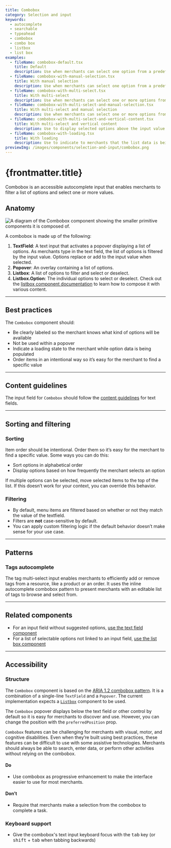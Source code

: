 ```yaml
---
title: Combobox
category: Selection and input
keywords:
  - autocomplete
  - searchable
  - typeahead
  - combobox
  - combo box
  - listbox
  - list box
examples:
  - fileName: combobox-default.tsx
    title: Default
    description: Use when merchants can select one option from a predefined or editable list.
  - fileName: combobox-with-manual-selection.tsx
    title: With manual selection
    description: Use when merchants can select one option from a predefined or editable list.
  - fileName: combobox-with-multi-select.tsx
    title: With multi-select
    description: Use when merchants can select one or more options from a predefined or editable list.
  - fileName: combobox-with-multi-select-and-manual-selection.tsx
    title: With multi-select and manual selection
    description: Use when merchants can select one or more options from a predefined or editable list.
  - fileName: combobox-with-multi-select-and-vertical-content.tsx
    title: With multi-select and vertical content
    description: Use to display selected options above the input value.
  - fileName: combobox-with-loading.tsx
    title: With loading
    description: Use to indicate to merchants that the list data is being fetched.
previewImg: /images/components/selection-and-input/combobox.png
---
```


# {frontmatter.title}

<Lede>

Combobox is an accessible autocomplete input that enables merchants to filter a list of options and select one or more values.

</Lede>

<Examples />

<Props componentName={frontmatter.title} />

## Anatomy

![A diagram of the Combobox component showing the smaller primitive components it is composed of.](/images/components/selection-and-input/combobox/combobox-anatomy@2x.png)

A combobox is made up of the following:

1. **TextField**: A text input that activates a popover displaying a list of options. As merchants type in the text field, the list of options is filtered by the input value. Options replace or add to the input value when selected.
2. **Popover**: An overlay containing a list of options.
3. **Listbox**: A list of options to filter and select or deselect.
4. **Listbox.Option**: The individual options to select or deselect. Check out the [listbox component documentation](/components/lists/listbox) to learn how to compose it with various content.

---

## Best practices

The `Combobox` component should:

- Be clearly labeled so the merchant knows what kind of options will be available
- Not be used within a popover
- Indicate a loading state to the merchant while option data is being populated
- Order items in an intentional way so it’s easy for the merchant to find a specific value

---

## Content guidelines

The input field for `Combobox` should follow the [content guidelines](/components/selection-and-input/text-field#content-guidelines) for text fields.

---

## Sorting and filtering

### Sorting

Item order should be intentional. Order them so it’s easy for the merchant to find a specific value. Some ways you can do this:

- Sort options in alphabetical order
- Display options based on how frequently the merchant selects an option

If multiple options can be selected, move selected items to the top of the list. If this doesn’t work for your context, you can override this behavior.

### Filtering

- By default, menu items are filtered based on whether or not they match the value of the textfield.
- Filters are **not** case-sensitive by default.
- You can apply custom filtering logic if the default behavior doesn’t make sense for your use case.

---

## Patterns

### Tags autocomplete

The tag multi-select input enables merchants to efficiently add or remove tags from a resource, like a product or an order. It uses the inline autocomplete combobox pattern to present merchants with an editable list of tags to browse and select from.

---

## Related components

- For an input field without suggested options, [use the text field component](/components/selection-and-input/text-field)
- For a list of selectable options not linked to an input field, [use the list box component](/components/lists/listbox)

---

## Accessibility

### Structure

The `Combobox` component is based on the [ARIA 1.2 combobox pattern](https://www.w3.org/TR/wai-aria-practices-1.1/#combobox). It is a combination of a single-line `TextField` and a `Popover`. The current implementation expects a [`Listbox`](/components/lists/listbox) component to be used.

The `Combobox` popover displays below the text field or other control by default so it is easy for merchants to discover and use. However, you can change the position with the `preferredPosition` prop.

`Combobox` features can be challenging for merchants with visual, motor, and cognitive disabilities. Even when they’re built using best practices, these features can be difficult to use with some assistive technologies. Merchants should always be able to search, enter data, or perform other activities without relying on the combobox.

<DoDont>

#### Do

- Use combobox as progressive enhancement to make the interface easier to use for most merchants.

#### Don’t

- Require that merchants make a selection from the combobox to complete a task.

</DoDont>

### Keyboard support

- Give the combobox's text input keyboard focus with the <kbd>tab</kbd> key (or <kbd>shift</kbd> + <kbd>tab</kbd> when tabbing backwards)

